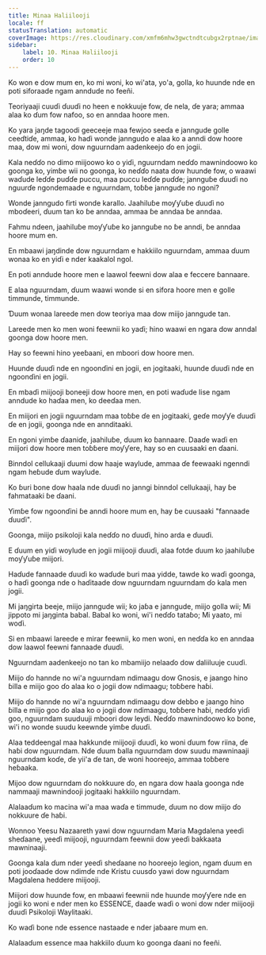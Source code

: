 ```yaml
---
title: Minaa Haliilooji
locale: ff
statusTranslation: automatic
coverImage: https://res.cloudinary.com/xmfm6mhw3gwctndtcubgx2rptnae/image/upload/v1741354419/small_cover_la_gran_rebelion_28716e29d2.webp
sidebar:
    label: 10. Minaa Haliilooji
    order: 10
---
```

Ko won e dow mum en, ko mi woni, ko wi'ata, yo'a, golla, ko huunde nde en poti siforaade ngam anndude no feeñi.

Teoriyaaji cuuɗi ɗuuɗi no heen e nokkuuje fow, ɗe nela, ɗe yara; ammaa alaa ko ɗum fow nafoo, so en anndaa hoore men.

Ko yara jaŋde tagoodi geeceeje maa fewjoo seeɗa e janngude golle ceeɗtiɗe, ammaa, ko haɗi wonde janngudo e alaa ko a anndi dow hoore maa, dow mi woni, dow nguurndam aadenkeejo ɗo en jogii.

Kala neɗɗo no dimo miijoowo ko o yiɗi, nguurndam neɗɗo mawnindoowo ko goonga ko, yimɓe wii no goonga, ko neɗɗo naata dow huunde fow, o waawi waɗude leɗɗe puɗɗe puccu, maa puccu leɗɗe puɗɗe; jannguɓe ɗuuɗi no nguurɗe ngondemaade e nguurndam, toɓɓe janngude no ngoni?

Wonde janngudo firti wonde karallo. Jaahiluɓe moƴƴuɓe ɗuuɗi no mboɗeeri, ɗuum tan ko ɓe anndaa, ammaa ɓe anndaa ɓe anndaa.

Fahmu ndeen, jaahiluɓe moƴƴuɓe ko jannguɓe no ɓe anndi, ɓe anndaa hoore mum en.

En mbaawi jaŋdinde dow nguurndam e hakkiilo nguurndam, ammaa ɗuum wonaa ko en yiɗi e nder kaakalol ngol.

En poti anndude hoore men e laawol feewni dow alaa e feccere ɓannaare.

E alaa nguurndam, ɗuum waawi wonde si en sifora hoore men e golle timmunde, timmunde.

Ɗuum wonaa lareede men dow teoriya maa dow miijo janngude tan.

Lareede men ko men woni feewnii ko yaɗi; hino waawi en ngara dow anndal goonga dow hoore men.

Hay so feewni hino yeeɓaani, en mboori dow hoore men.

Huunde ɗuuɗi nde en ngoonɗini en jogii, en jogitaaki, huunde ɗuuɗi nde en ngoonɗini en jogii.

En mbaɗi miijooji boneeji dow hoore men, en poti waɗude lise ngam anndude ko haɗaa men, ko deeɗaa men.

En miijori en jogii nguurndam maa toɓɓe ɗe en jogitaaki, geɗe moƴƴe ɗuuɗi ɗe en jogii, goonga nde en annditaaki.

En ngoni yimɓe ɗaaniɗe, jaahiluɓe, ɗuum ko ɓannaare. Daaɗe waɗi en miijori dow hoore men toɓɓere moƴƴere, hay so en cuusaaki en ɗaani.

Binndol cellukaaji ɗuumi dow haaje waylude, ammaa ɗe feewaaki ngenndi ngam heɓude ɗum waylude.

Ko ɓuri bone dow haala nde ɗuuɗi no janngi binndol cellukaaji, hay ɓe fahmataaki ɓe ɗaani.

Yimɓe fow ngoonɗini ɓe anndi hoore mum en, hay ɓe cuusaaki "fannaade ɗuuɗi".

Goonga, miijo psikoloji kala neɗɗo no ɗuuɗi, hino arda e ɗuuɗi.

E ɗuum en yiɗi woylude en jogii miijooji ɗuuɗi, alaa fotde ɗuum ko jaahiluɓe moƴƴuɓe miijori.

Haɗude fannaade ɗuuɗi ko waɗude buri maa yidde, tawde ko waɗi goonga, o haɗi goonga nde o haɗitaade dow nguurndam nguurndam ɗo kala men jogii.

Mi jaŋgirta beeje, miijo janngude wii; ko jaɓa e janngude, miijo golla wii; Mi jippoto mi jaŋginta babal. Babal ko woni, wi'i neɗɗo tataɓo; Mi yaato, mi woɗi.

Si en mbaawi lareede e mirar feewnii, ko men woni, en neɗɗa ko en anndaa dow laawol feewni fannaade ɗuuɗi.

Nguurndam aadenkeejo no tan ko mbamiijo nelaaɗo dow daliiluuje cuuɗi.

Miijo ɗo hannde no wi'a nguurndam ndimaagu dow Gnosis, e jaango hino ɓilla e miijo goo ɗo alaa ko o jogii dow ndimaagu; toɓɓere haɓi.

Miijo ɗo hannde no wi'a nguurndam ndimaagu dow debbo e jaango hino ɓilla e miijo goo ɗo alaa ko o jogii dow ndimaagu, toɓɓere haɓi, neɗɗo yiɗi goo, nguurndam suuduuji mboori dow leydi. Neɗɗo mawnindoowo ko bone, wi'i no wonde suudu keewnde yimɓe ɗuuɗi.

Alaa teddeengal maa hakkunde miijooji ɗuuɗi, ko woni ɗuum fow riina, ɗe haɓi dow nguurndam. Nde ɗuum ɓalla nguurndam dow suudu mawninaaji nguurndam koɗe, ɗe yii'a ɗe tan, ɗe woni hooreejo, ammaa toɓɓere heɓaaka.

Mijoo dow nguurndam ɗo nokkuure ɗo, en ngara dow haala goonga nde nammaaji mawnindooji jogitaaki hakkiilo nguurndam.

Alalaaɗum ko macina wi'a maa waɗa e timmude, ɗuum no dow miijo ɗo nokkuure ɗe haɓi.

Wonnoo Yeesu Nazaareth yawi dow nguurndam Maria Magdalena yeeɗi sheɗaane, yeeɗi miijooji, nguurndam feewnii dow yeeɗi bakkaata mawninaaji.

Goonga kala ɗum nder yeeɗi sheɗaane no hooreejo legion, ngam ɗuum en poti jooɗaade dow ndimɗe nde Kristu cuusɗo yawi dow nguurndam Magdalena heddere miijooji.

Miijori dow huunde fow, en mbaawi feewnii nde huunde moƴƴere nde en jogii ko woni e nder men ko ESSENCE, daaɗe waɗi o woni dow nder miijooji ɗuuɗi Psikoloji Waylitaaki.

Ko waɗi bone nde essence nastaade e nder jaɓaare mum en.

Alalaaɗum essence maa hakkiilo ɗuum ko goonga ɗaani no feeñi.

